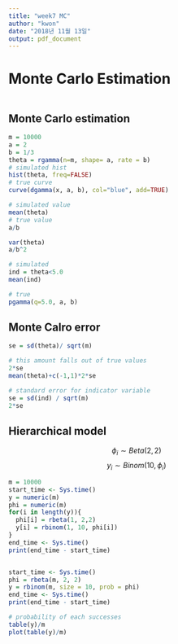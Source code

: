 ```yaml
---
title: "week7 MC"
author: "kwon"
date: "2018년 11월 13일"
output: pdf_document
---
```


# Monte Carlo Estimation
```r
```

## Monte Carlo estimation
```r
m = 10000
a = 2
b = 1/3
theta = rgamma(n=m, shape= a, rate = b)
# simulated hist
hist(theta, freq=FALSE)
# true curve
curve(dgamma(x, a, b), col="blue", add=TRUE)

# simulated value
mean(theta)
# true value
a/b

var(theta)
a/b^2
```
```r
# simulated
ind = theta<5.0
mean(ind)

# true
pgamma(q=5.0, a, b)
```

## Monte Calro error
```r
se = sd(theta)/ sqrt(m)

# this amount falls out of true values
2*se
mean(theta)+c(-1,1)*2*se

# standard error for indicator variable
se = sd(ind) / sqrt(m)
2*se
```

## Hierarchical model
$$ \phi_i \sim Beta(2,2) $$
$$ y_i \sim Binom(10,\phi_i) $$
```r
m = 10000
start_time <- Sys.time()
y = numeric(m)
phi = numeric(m)
for(i in length(y)){
  phi[i] = rbeta(1, 2,2)
  y[i] = rbinom(1, 10, phi[i])
}
end_time <- Sys.time()
print(end_time - start_time)


start_time <- Sys.time()
phi = rbeta(m, 2, 2)
y = rbinom(m, size = 10, prob = phi)
end_time <- Sys.time()
print(end_time - start_time)

# probability of each successes
table(y)/m
plot(table(y)/m)
```







